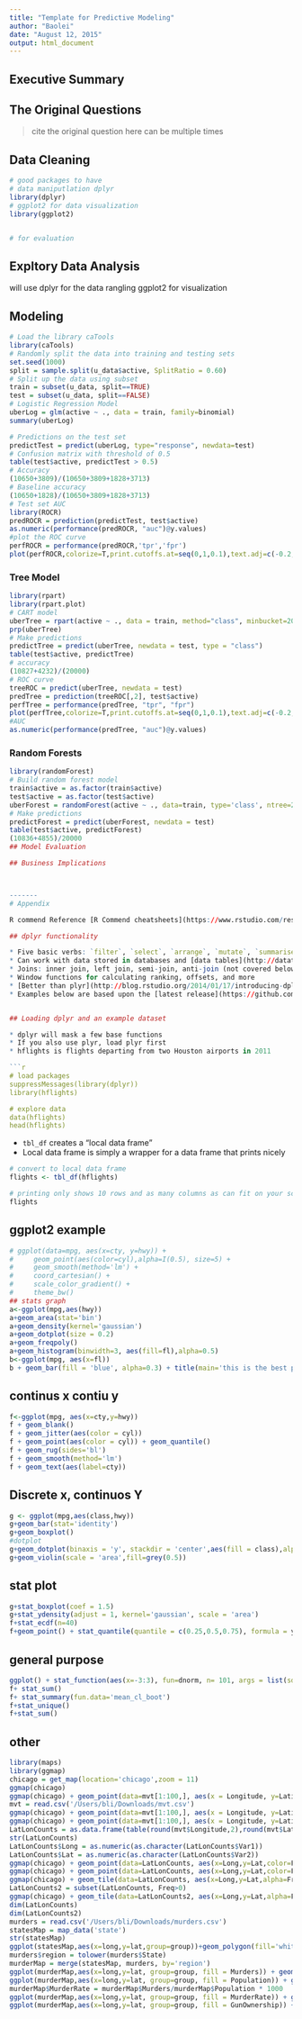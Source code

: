 ```yaml
---
title: "Template for Predictive Modeling"
author: "Baolei"
date: "August 12, 2015"
output: html_document
---
```


## Executive Summary


## The Original Questions
> cite the original question here
> can be multiple times


## Data Cleaning
```r
# good packages to have
# data maniputlation dplyr
library(dplyr)
# ggplot2 for data visualization 
library(ggplot2)


# for evaluation 

```

## Expltory Data Analysis
 will use dplyr for the data rangling
 ggplot2 for visualization
 

## Modeling

```r
# Load the library caTools
library(caTools)
# Randomly split the data into training and testing sets
set.seed(1000)
split = sample.split(u_data$active, SplitRatio = 0.60)
# Split up the data using subset
train = subset(u_data, split==TRUE)
test = subset(u_data, split==FALSE)
# Logistic Regression Model
uberLog = glm(active ~ ., data = train, family=binomial)
summary(uberLog)
```

```r
# Predictions on the test set
predictTest = predict(uberLog, type="response", newdata=test)
# Confusion matrix with threshold of 0.5
table(test$active, predictTest > 0.5)
# Accuracy
(10650+3809)/(10650+3809+1828+3713)
# Baseline accuracy
(10650+1828)/(10650+3809+1828+3713)
# Test set AUC 
library(ROCR)
predROCR = prediction(predictTest, test$active)
as.numeric(performance(predROCR, "auc")@y.values)
#plot the ROC curve
perfROCR = performance(predROCR,'tpr','fpr')
plot(perfROCR,colorize=T,print.cutoffs.at=seq(0,1,0.1),text.adj=c(-0.2,1.6))
```

### Tree Model

```r
library(rpart)
library(rpart.plot)
# CART model
uberTree = rpart(active ~ ., data = train, method="class", minbucket=20)
prp(uberTree)
# Make predictions
predictTree = predict(uberTree, newdata = test, type = "class")
table(test$active, predictTree)
# accuracy
(10827+4232)/(20000)
# ROC curve
treeROC = predict(uberTree, newdata = test)
predTree = prediction(treeROC[,2], test$active)
perfTree = performance(predTree, "tpr", "fpr")
plot(perfTree,colorize=T,print.cutoffs.at=seq(0,1,0.1),text.adj=c(-0.2,1.6))
#AUC
as.numeric(performance(predTree, "auc")@y.values)
```

### Random Forests

```r
library(randomForest)
# Build random forest model
train$active = as.factor(train$active)
test$active = as.factor(test$active)
uberForest = randomForest(active ~ ., data=train, type='class', ntree=200, nodesize=25 )
# Make predictions
predictForest = predict(uberForest, newdata = test)
table(test$active, predictForest)
(10836+4855)/20000
## Model Evaluation

## Business Implications



-------
# Appendix

R commend Reference [R Commend cheatsheets](https://www.rstudio.com/resources/cheatsheets/)

## dplyr functionality

* Five basic verbs: `filter`, `select`, `arrange`, `mutate`, `summarise` (plus `group_by`)
* Can work with data stored in databases and [data tables](http://datatable.r-forge.r-project.org/)
* Joins: inner join, left join, semi-join, anti-join (not covered below)
* Window functions for calculating ranking, offsets, and more
* [Better than plyr](http://blog.rstudio.org/2014/01/17/introducing-dplyr/) if you're only working with data frames (though it doesn't yet duplicate all of the plyr functionality)
* Examples below are based upon the [latest release](https://github.com/hadley/dplyr/releases), version 0.2 (released May 2014)


## Loading dplyr and an example dataset

* dplyr will mask a few base functions
* If you also use plyr, load plyr first
* hflights is flights departing from two Houston airports in 2011

```r
# load packages
suppressMessages(library(dplyr))
library(hflights)

# explore data
data(hflights)
head(hflights)
```

* `tbl_df` creates a "local data frame"
* Local data frame is simply a wrapper for a data frame that prints nicely

```r
# convert to local data frame
flights <- tbl_df(hflights)

# printing only shows 10 rows and as many columns as can fit on your screen
flights
```

## ggplot2 example
```r
# ggplot(data=mpg, aes(x=cty, y=hwy)) + 
#     geom_point(aes(color=cyl),alpha=I(0.5), size=5) + 
#     geom_smooth(method='lm') + 
#     coord_cartesian() + 
#     scale_color_gradient() + 
#     theme_bw()
## stats graph
a<-ggplot(mpg,aes(hwy))
a+geom_area(stat='bin')
a+geom_density(kernel='gaussian')
a+geom_dotplot(size = 0.2)
a+geom_freqpoly()
a+geom_histogram(binwidth=3, aes(fill=fl),alpha=0.5)
b<-ggplot(mpg, aes(x=fl))
b + geom_bar(fill = 'blue', alpha=0.3) + title(main='this is the best plot', xlab ='flower') 
```

## continus x contiu y
```r
f<-ggplot(mpg, aes(x=cty,y=hwy))
f + geom_blank()
f + geom_jitter(aes(color = cyl))
f + geom_point(aes(color = cyl)) + geom_quantile()
f + geom_rug(sides='bl')
f + geom_smooth(method='lm')
f + geom_text(aes(label=cty))
```

## Discrete x, continuos Y
```r
g <- ggplot(mpg,aes(class,hwy))
g+geom_bar(stat='identity')
g+geom_boxplot()
#dotplot
g+geom_dotplot(binaxis = 'y', stackdir = 'center',aes(fill = class),alpha=I(0.4))
g+geom_violin(scale = 'area',fill=grey(0.5)) 
```

## stat plot

```r
g+stat_boxplot(coef = 1.5)
g+stat_ydensity(adjust = 1, kernel='gaussian', scale = 'area')
f+stat_ecdf(n=40)
f+geom_point() + stat_quantile(quantile = c(0.25,0.5,0.75), formula = y ~ log(x), method = 'rq')
```

## general purpose
```r
ggplot() + stat_function(aes(x=-3:3), fun=dnorm, n= 101, args = list(sd=0.5))
f+ stat_sum()
f+ stat_summary(fun.data='mean_cl_boot')
f+stat_unique()
f+stat_sum()
```

## other 
```r
library(maps)
library(ggmap)
chicago = get_map(location='chicago',zoom = 11)
ggmap(chicago)
ggmap(chicago) + geom_point(data=mvt[1:100,], aes(x = Longitude, y=Latitude))
mvt = read.csv('/Users/bli/Downloads/mvt.csv')
ggmap(chicago) + geom_point(data=mvt[1:100,], aes(x = Longitude, y=Latitude))
ggmap(chicago) + geom_point(data=mvt[1:100,], aes(x = Longitude, y=Latitude))
LatLonCounts = as.data.frame(table(round(mvt$Longitude,2),round(mvt$Latitude,2)))
str(LatLonCounts)
LatLonCounts$Long = as.numeric(as.character(LatLonCounts$Var1))
LatLonCounts$Lat = as.numeric(as.character(LatLonCounts$Var2))
ggmap(chicago) + geom_point(data=LatLonCounts, aes(x=Long,y=Lat,color=Freq, size = Freq))
ggmap(chicago) + geom_point(data=LatLonCounts, aes(x=Long,y=Lat,color=Freq, size = Freq)) + scale_color_gradient(low='yellow', high='red')
ggmap(chicago) + geom_tile(data=LatLonCounts, aes(x=Long,y=Lat,alpha=Freq), fill = 'red')
LatLonCounts2 = subset(LatLonCounts, Freq>0)
ggmap(chicago) + geom_tile(data=LatLonCounts2, aes(x=Long,y=Lat,alpha=Freq), fill = 'red') 
dim(LatLonCounts)
dim(LatLonCounts2)
murders = read.csv('/Users/bli/Downloads/murders.csv')
statesMap = map_data('state')
str(statesMap)
ggplot(statesMap,aes(x=long,y=lat,group=group))+geom_polygon(fill='white',color = 'red')
murders$region = tolower(murders$State)
murderMap = merge(statesMap, murders, by='region')
ggplot(murderMap,aes(x=long,y=lat, group=group, fill = Murders)) + geom_polygon(color='black') + scale_fill_gradient(low = 'black', high='red', guide = 'legend')
ggplot(murderMap,aes(x=long,y=lat, group=group, fill = Population)) + geom_polygon(color='black') + scale_fill_gradient(low = 'black', high='red', guide = 'legend')
murderMap$MurderRate = murderMap$Murders/murderMap$Population * 1000
ggplot(murderMap,aes(x=long,y=lat, group=group, fill = MurderRate)) + geom_polygon(color='black') + scale_fill_gradient(low = 'black', high='red', guide = 'legend')
ggplot(murderMap,aes(x=long,y=lat, group=group, fill = GunOwnership)) + geom_polygon(color='black') + scale_fill_gradient(low = 'black', high='red', guide = 'legend')
```
